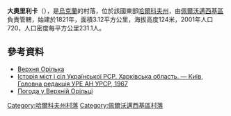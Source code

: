 {{coord|49|17|53|N|36|3|32|E|scale:100000_region:UA|display=title}}

'''大奧里利卡'''（{{lang-uk|Верхня Орілька}}），是[[烏克蘭|烏克蘭]]的村落，位於該國東部[[哈爾科夫州|哈爾科夫州]]，由[[佩爾沃邁西基區|佩爾沃邁西基區]]負責管轄，始建於1821年，面積3.12平方公里，海拔高度124米，2001年人口720，人口密度每平方公里231.1人。

==參考資料==
* [http://w1.c1.rada.gov.ua/pls/z7502/A005?rdat1=22.09.2011&rf7571=33827 Верхня Орілька]{{dead link|date=2017年12月 |bot=InternetArchiveBot |fix-attempted=yes }}
* [https://web.archive.org/web/20101221081209/http://www.igsu.org.ua/Harkovskja.obl/Pervomajskij.rajon/Verhnjaja_Orelxka.html Історія міст і сіл Української РСР. Харківська область. — Київ, Головна редакція УРЕ АН УРСР, 1967]
* [http://weather.in.ua/ua/har'kovskaja/3280/ Погода у Верхній Орільці] {{Wayback|url=http://weather.in.ua/ua/har'kovskaja/3280/ |date=20160407025946 }}

{{DEFAULTSORT:Верхня Орілька}}
[[Category:哈爾科夫州村落|Category:哈爾科夫州村落]]
[[Category:佩爾沃邁西基區村落|Category:佩爾沃邁西基區村落]]


{{Kharkiv-geo-stub}}